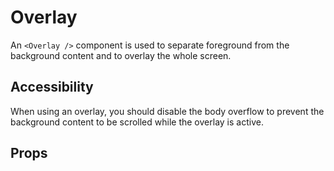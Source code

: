 
<Meta of={OverlayStories} />

# Overlay

An `<Overlay />` component is used to separate foreground from the background content and to overlay the whole screen.

<Primary />

## Accessibility

When using an overlay, you should disable the body overflow to prevent the background content to be scrolled while the overlay is active.

## Props

<ArgTypes of={OverlayStories} />
